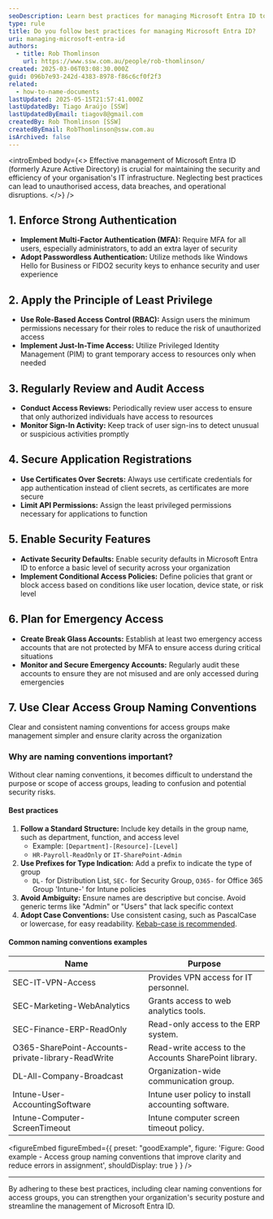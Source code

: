 ```yaml
---
seoDescription: Learn best practices for managing Microsoft Entra ID to enhance security and efficiency in your organization.
type: rule
title: Do you follow best practices for managing Microsoft Entra ID?
uri: managing-microsoft-entra-id
authors:
  - title: Rob Thomlinson
    url: https://www.ssw.com.au/people/rob-thomlinson/
created: 2025-03-06T03:08:30.000Z
guid: 096b7e93-242d-4383-8978-f86c6cf0f2f3
related:
  - how-to-name-documents
lastUpdated: 2025-05-15T21:57:41.000Z
lastUpdatedBy: Tiago Araújo [SSW]
lastUpdatedByEmail: tiagov8@gmail.com
createdBy: Rob Thomlinson [SSW]
createdByEmail: RobThomlinson@ssw.com.au
isArchived: false
---
```


<introEmbed
  body={<>
Effective management of Microsoft Entra ID (formerly Azure Active Directory) is crucial for maintaining the security and efficiency of your organisation's IT infrastructure. Neglecting best practices can lead to unauthorised access, data breaches, and operational disruptions.
  </>}
/>
## 1. Enforce Strong Authentication

* **Implement Multi-Factor Authentication (MFA):** Require MFA for all users, especially administrators, to add an extra layer of security
* **Adopt Passwordless Authentication:** Utilize methods like Windows Hello for Business or FIDO2 security keys to enhance security and user experience

## 2. Apply the Principle of Least Privilege

* **Use Role-Based Access Control (RBAC):** Assign users the minimum permissions necessary for their roles to reduce the risk of unauthorized access
* **Implement Just-In-Time Access:** Utilize Privileged Identity Management (PIM) to grant temporary access to resources only when needed

## 3. Regularly Review and Audit Access

* **Conduct Access Reviews:** Periodically review user access to ensure that only authorized individuals have access to resources
* **Monitor Sign-In Activity:** Keep track of user sign-ins to detect unusual or suspicious activities promptly

## 4. Secure Application Registrations

* **Use Certificates Over Secrets:** Always use certificate credentials for app authentication instead of client secrets, as certificates are more secure
* **Limit API Permissions:** Assign the least privileged permissions necessary for applications to function

## 5. Enable Security Features

* **Activate Security Defaults:** Enable security defaults in Microsoft Entra ID to enforce a basic level of security across your organization
* **Implement Conditional Access Policies:** Define policies that grant or block access based on conditions like user location, device state, or risk level

## 6. Plan for Emergency Access

* **Create Break Glass Accounts:** Establish at least two emergency access accounts that are not protected by MFA to ensure access during critical situations
* **Monitor and Secure Emergency Accounts:** Regularly audit these accounts to ensure they are not misused and are only accessed during emergencies

## 7. Use Clear Access Group Naming Conventions

Clear and consistent naming conventions for access groups make management simpler and ensure clarity across the organization

### Why are naming conventions important?

Without clear naming conventions, it becomes difficult to understand the purpose or scope of access groups, leading to confusion and potential security risks.

#### Best practices

1. **Follow a Standard Structure:** Include key details in the group name, such as department, function, and access level
   * Example: `[Department]-[Resource]-[Level]`
   * `HR-Payroll-ReadOnly` or `IT-SharePoint-Admin`
2. **Use Prefixes for Type Indication:** Add a prefix to indicate the type of group
   * `DL-` for Distribution List, `SEC-` for Security Group, `O365-` for Office 365 Group 'Intune-' for Intune policies
3. **Avoid Ambiguity:** Ensure names are descriptive but concise. Avoid generic terms like "Admin" or "Users" that lack specific context
4. **Adopt Case Conventions:** Use consistent casing, such as PascalCase or lowercase, for easy readability. [Kebab-case is recommended](/how-to-name-documents).

#### Common naming conventions examples

| **Name**                                           | **Purpose**                                           |
| -------------------------------------------------- | ----------------------------------------------------- |
| SEC-IT-VPN-Access                                  | Provides VPN access for IT personnel.                 |
| SEC-Marketing-WebAnalytics                         | Grants access to web analytics tools.                 |
| SEC-Finance-ERP-ReadOnly                           | Read-only access to the ERP system.                   |
| O365-SharePoint-Accounts-private-library-ReadWrite | Read-write access to the Accounts SharePoint library. |
| DL-All-Company-Broadcast                           | Organization-wide communication group.                |
| Intune-User-AccountingSoftware                     | Intune user policy to install accounting software.    |
| Intune-Computer-ScreenTimeout                      | Intune computer screen timeout policy.                |

<figureEmbed figureEmbed={{
  preset: "goodExample",
  figure: 'Figure: Good example - Access group naming conventions that improve clarity and reduce errors in assignment',
  shouldDisplay: true
} } />


---

By adhering to these best practices, including clear naming conventions for access groups, you can strengthen your organization's security posture and streamline the management of Microsoft Entra ID.
